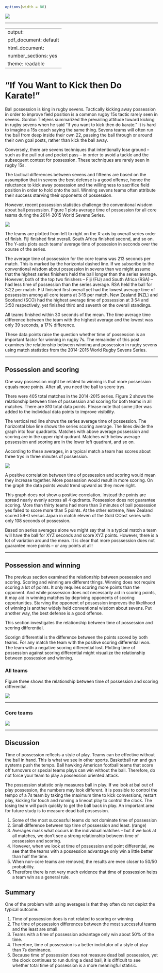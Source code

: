 ```r
options(width = 80)
```

![](https://raw.githubusercontent.com/jliberma/rugby7s/master/graphics/s7-analysis.png)
<hr>
---
output:
  pdf_document: default
  html_document:
    number_sections: yes
    theme: readable
---
# "If You Want to Kick then Do Karate!"

Ball possession is king in rugby sevens. Tactically kicking away possession in order to improve field position is a common rugby 15s tactic rarely seen in sevens. Gordon Tietjens summarized the prevailing attitude toward kicking in rugby sevens when he said "If you want to kick then do karate." It is hard to imagine a 15s coach saying the same thing. Sevens teams will often run the ball from deep inside their own 22, passing the ball through or around their own goal posts, rather than kick the ball away.

Conversely, there are sevens techniques that intentionally lose ground -- such as the pull out and pocket pass -- in order to avoid a tackle and the subsequent contest for possession. These techniques are rarely seen in rugby 15s.

The tactical differences between sevens and fifteens are based on the assumption that in sevens the best defense is a good offense, hence the reluctance to kick away possession and the willingness to sacrifice field position in order to hold onto the ball. Winning sevens teams often attribute their success starving their opponents of possession.

However, recent possession statistics challenge the conventional wisdom about ball possession. Figure 1 plots average time of possession for all core teams during the 2014-2015 World Sevens Series. 

![](https://raw.githubusercontent.com/jliberma/rugby7s/master/graphics/s7s_09_7s_poss_avg.png)

The teams are plotted from left to right on the X-axis by overall series order of finish. Fiji finished first overall. South Africa finished second, and so on. The Y-axis plots each teams' average time of possesion in seconds over the course of the series. 

 

The average time of possession for the core teams was 213 seconds per match. This is marked by the horizontal dashed line. If we subscribe to the conventional wisdom about possession in sevens than we might assume that the highest series finishers held the ball longer than the series average. However, both of the top two finishers  -- Fiji (FIJ) and South Africa (RSA) -- had less time of possession than the series average. RSA held the ball for 3:22 per match. FIJ finished first overall yet had the lowest average time of possession among all core teams at 3:15 per match. New Zealand (NZL) and Scotland (SCO) had the highest average time of possession at 3:54 and 3:50 respectively, yet finished third and seventh on the overall standings.

All teams finished within 30 seconds of the mean. The time average time difference between the team with the highest average and the lowest was only 39 seconds, a 17% difference.

These data points raise the question whether time of possession is an important factor for winning in rugby 7s. The remainder of this post examines the relationship between winning and possession in rugby sevens using match statistics from the 2014-2015 World Rugby Sevens Series.

<hr>
## Possession and scoring

One way possession might be related to winning is that more possession equals more points. After all, you need the ball to score trys.

There were 405 total matches in the 2014-2015 series. Figure 2 shows the relationship between time of possession and scoring for both teams in all matches. There are 810 total data points. Please note that some jitter was added to the individual data points to improve visibility.

The vertical red line shows the series average time of possession. The horizontal blue line shows the series scoring average. The lines divide the graph into four quadrants. Matches with above average possession and scoring are in the upper right qudrant. Matches with below average possession and scoring are in the lower left quadrant, and so on.

According to these averages, in a typical match a team has scores about three trys in three minutes of possession.

![](https://raw.githubusercontent.com/jliberma/rugby7s/master/graphics/s7s_09_7s_poss_scoring.png)

A positive correlation between time of possession and scoring would mean they increase together. More possession would result in more scoring. On the graph the data points would trend upward as they move right.

This graph does not show a positive correlation. Instead the points are spread nearly evenly across all 4 qudrants. Possession does not guarantee scoring. More than thirty teams had more than 3 minutes of ball possession yes failed to score more than 5 points. At the other extreme, New Zealand scored 59-0 versus Japan in match eleven of the Gold COast series with only 108 seconds of possession.

Based on series averages alone we might say that in a typical match a team will have the ball for XYZ seconds and score XYZ points. However, there is a lot of variation around the mean. It is clear that more posssession does not guarantee more points -- or any points at all!

<hr>
## Possession and winning

The previous section examined the relationship between possession and scoring.
Scoring and winning are different things. Winning does not require scoring a lot of points. It only requires scoring more points than the opponent. And while possession does not necessarily aid in scoring points, it may aid in winning matches by depriving opponents of scoring opportunities. Starving the opponent of possession improves the likelihood of winning is another widely held conventional wisdom about sevens. Put another way, the best defense is a good offense.

This section investigates the relationship between time of possession and scoring differential.

Scorign differential is the difference between the points scored by both teams. For any match the team with the positive scoring differential won. The team with a negative scoring differential lost. Plotting time of possession against scoring differential might visualize the relationship between possession and winning.

### All teams

Figure three shows the relationship between time of possession and scoring differential.

![](https://raw.githubusercontent.com/jliberma/rugby7s/master/graphics/s7s_09_7s_poss_diff_scoring_all.png)
<hr>


### Core teams
![](https://raw.githubusercontent.com/jliberma/rugby7s/master/graphics/s7s_09_7s_poss_diff_scoring_core.png)
<hr>


## Discussion

Time of possession reflects a style of play. Teams can be effective without the ball in hand. This is what we see in other sports. Basketball run and gun systems push the tempo. Ball hawking American football teams that score off turnovers or special teams plays can win without the ball. Therefore, do not force your team to play a possession oriented attack.

The possession statistic only measures ball in play. If we look at bal out of play possession, the numbers may look different. It is possible to control the tempo of a 7s team by taking the maximum time to kick conversions, restart play, kicking for touch and running a lineout play to control the clock. The losing team will push quickly to get the ball back in play. An important area for future study is to measure dead ball possession.

1. Some of the most successful teams do not dominate time of possession
2. Small difference between top time of possession and least. (range)
3. Averages mask what occurs in the individual matches -- but if we look at all matches, we don't see a strong relationship between time of possession and scoring.
4. However, when we look at time of possession and point differential, we see that the teams with a possession advantage only win a little better than half the time.
5. When non-core teams are removed, the results are even closer to 50/50 probability.
6. Therefore there is not very much evidence that time of possession helps a team win as a general rule.

## Summary

One of the problem with using averages is that they often do not depict the typical outcome.

1. Time of possession does is not related to scoring or winning
2. The time of possession differences between the most successful teams and the least are small.
3. Teams with a time of possession advantage only win about 50% of the time.
4. Therefore, time of possession is a better indictator of a style of play than 7s dominance.
5. Because time of possession does not measure dead bsll possession, yet the clock continues to run during a dead ball, it is difficult to see whether total time of possession is a more meaningful statisic.
